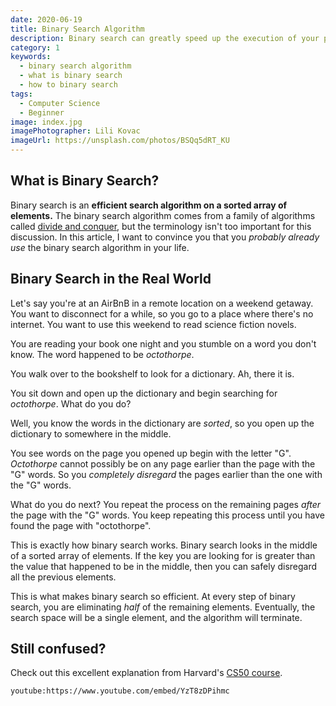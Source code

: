 ```yaml
---
date: 2020-06-19
title: Binary Search Algorithm 
description: Binary search can greatly speed up the execution of your programs
category: 1
keywords:
  - binary search algorithm
  - what is binary search
  - how to binary search
tags:
  - Computer Science
  - Beginner
image: index.jpg
imagePhotographer: Lili Kovac
imageUrl: https://unsplash.com/photos/BSQq5dRT_KU
---
```


## What is Binary Search?

Binary search is an **efficient search algorithm on a sorted array of
elements.** The binary search algorithm comes from a family of algorithms called
[divide and conquer](https://www.khanacademy.org/computing/computer-science/algorithms/merge-sort/a/divide-and-conquer-algorithms),
but the terminology isn't too important for this discussion. In this article, I
want to convince you that you _probably already use_ the binary search algorithm
in your life.

## Binary Search in the Real World

Let's say you're at an AirBnB in a remote location on a weekend getaway. You
want to disconnect for a while, so you go to a place where there's no internet.
You want to use this weekend to read science fiction novels.

You are reading your book one night and you stumble on a word you don't know.
The word happened to be _octothorpe_.

You walk over to the bookshelf to look for a dictionary. Ah, there it is.

You sit down and open up the dictionary and begin searching for _octothorpe_.
What do you do?

Well, you know the words in the dictionary are _sorted_, so you open up the
dictionary to somewhere in the middle.

You see words on the page you opened up begin with the letter "G". _Octothorpe_
cannot possibly be on any page earlier than the page with the "G" words. So you
_completely disregard_ the pages earlier than the one with the "G" words.

What do you do next? You repeat the process on the remaining pages _after_ the
page with the "G" words. You keep repeating this process until you have found
the page with "octothorpe".

This is exactly how binary search works. Binary search looks in the middle of a
sorted array of elements. If the key you are looking for is greater than the
value that happened to be in the middle, then you can safely disregard all the
previous elements.

This is what makes binary search so efficient. At every step of binary search,
you are eliminating _half_ of the remaining elements. Eventually, the search
space will be a single element, and the algorithm will terminate.

## Still confused?

Check out this excellent explanation from Harvard's
[CS50 course](https://www.edx.org/course/cs50s-introduction-to-computer-science).

`youtube:https://www.youtube.com/embed/YzT8zDPihmc`
